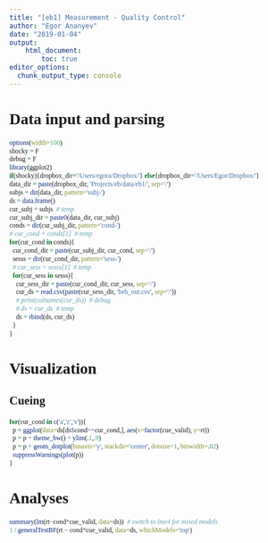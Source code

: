 ```yaml
---
title: "[eb1] Measurement - Quality Control"
author: "Egor Ananyev"
date: "2019-01-04"
output:
    html_document:
        toc: true
editor_options: 
  chunk_output_type: console
---
```


<style type="text/css">
body, td{
  font-family: Cambria;
}
code.r{
  font-family: Inconsolata;
}
</style>

# Data input and parsing
```r
options(width=100)
shocky = F
debug = F
library(ggplot2)
if(shocky){dropbox_dir='/Users/egora/Dropbox/'} else{dropbox_dir='/Users/Egor/Dropbox/'}
data_dir = paste(dropbox_dir, 'Projects/eb/data/eb1/', sep='/')
subjs = dir(data_dir, pattern='subj-')
ds = data.frame()
cur_subj = subjs  # temp
cur_subj_dir = paste0(data_dir, cur_subj)
conds = dir(cur_subj_dir, pattern='cond-')
# cur_cond = conds[1]  # temp
for(cur_cond in conds){
  cur_cond_dir = paste(cur_subj_dir, cur_cond, sep='/')
  sesss = dir(cur_cond_dir, pattern='sess-')
  # cur_sess = sesss[1]  # temp
  for(cur_sess in sesss){
    cur_sess_dir = paste(cur_cond_dir, cur_sess, sep='/')
    cur_ds = read.csv(paste(cur_sess_dir, 'beh_out.csv', sep='/'))
    # print(colnames(cur_ds))  # debug
    # ds = cur_ds  # temp
    ds = rbind(ds, cur_ds)
  }
}
```

# Visualization
## Cueing
```r
for(cur_cond in c('a','c','v')){
  p = ggplot(data=ds[ds$cond==cur_cond,], aes(x=factor(cue_valid), y=rt))
  p = p + theme_bw() + ylim(.1,.9)
  p = p + geom_dotplot(binaxis='y', stackdir='center', dotsize=1, binwidth=.02)
  suppressWarnings(plot(p))
}
```

# Analyses
```r
summary(lm(rt~cond*cue_valid, data=ds))  # switch to lme4 for mixed models
1 / generalTestBF(rt ~ cond*cue_valid, data=ds, whichModels='top')
```